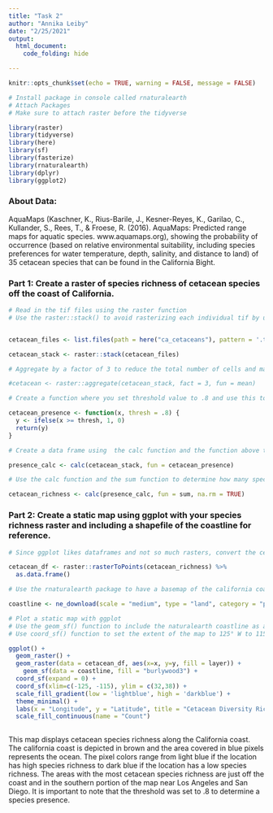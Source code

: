 ```yaml
---
title: "Task 2"
author: "Annika Leiby"
date: "2/25/2021"
output: 
  html_document:
    code_folding: hide

---
```


```r
knitr::opts_chunk$set(echo = TRUE, warning = FALSE, message = FALSE)
```


```r
# Install package in console called rnaturalearth
# Attach Packages 
# Make sure to attach raster before the tidyverse

library(raster) 
library(tidyverse)
library(here)
library(sf)
library(fasterize)
library(rnaturalearth)
library(dplyr)
library(ggplot2)
```


### About Data: 

AquaMaps (Kaschner, K., Rius-Barile, J., Kesner-Reyes, K., Garilao, C., Kullander, S., Rees, T., & Froese, R. (2016). AquaMaps: Predicted range maps for aquatic species. www.aquamaps.org), showing the probability of occurrence (based on relative environmental suitability, including species preferences for water temperature, depth, salinity, and distance to land) of 35 cetacean species that can be found in the California Bight. 

### Part 1: Create a raster of species richness of cetacean species off the coast of California. 

```r
# Read in the tif files using the raster function 
# Use the raster::stack() to avoid rasterizing each individual tif by using here function to point it to the ca_cetacean folder and using the pattern fucntion to indicate you want files with a ending of .tif


cetacean_files <- list.files(path = here("ca_cetaceans"), pattern = '.tif', full.names = TRUE)

cetacean_stack <- raster::stack(cetacean_files)

# Aggregate by a factor of 3 to reduce the total number of cells and make it run faster 

#cetacean <- raster::aggregate(cetacean_stack, fact = 3, fun = mean)
```


```r
# Create a function where you set threshold value to .8 and use this to reclassify each probability layer to a "presence" layer of either 0 not present or 1 present

cetacean_presence <- function(x, thresh = .8) {
  y <- ifelse(x >= thresh, 1, 0)
  return(y)
}

# Create a data frame using  the calc function and the function above to determine if the species is present or not at a given location

presence_calc <- calc(cetacean_stack, fun = cetacean_presence)
```


```r
# Use the calc function and the sum function to determine how many species are present in a given location or the cretacean species richness 

cetacean_richness <- calc(presence_calc, fun = sum, na.rm = TRUE)

```

### Part 2: Create a static map using ggplot with your species richness raster and including a shapefile of the coastline for reference. 

```r

# Since ggplot likes dataframes and not so much rasters, convert the cetacean_richness raster to a dataframe

cetacean_df <- raster::rasterToPoints(cetacean_richness) %>%
  as.data.frame()

# Use the rnaturalearth package to have a basemap of the california coast

coastline <- ne_download(scale = "medium", type = "land", category = "physical", returnclass = "sf")

# Plot a static map with ggplot 
# Use the geom_sf() function to include the naturalearth coastline as a reference point
# Use coord_sf() function to set the extent of the map to 125° W to 115°W and 32°N to 38°N since that is the geographic scope of the original cetacean raster.  

ggplot() +
  geom_raster() +
  geom_raster(data = cetacean_df, aes(x=x, y=y, fill = layer)) +
    geom_sf(data = coastline, fill = "burlywood3") +
  coord_sf(expand = 0) +
  coord_sf(xlim=c(-125, -115), ylim = c(32,38)) +
  scale_fill_gradient(low = 'lightblue', high = 'darkblue') +
  theme_minimal() +
  labs(x = "Longitude", y = "Latitude", title = "Cetacean Diversity Richness Along The California Coast") +
  scale_fill_continuous(name = "Count")
  

```

This map displays cetacean species richness along the California coast. The california coast is depicted in brown and the area covered in blue pixels represents the ocean. The pixel colors range from light blue if the location has high species richness to dark blue if the location has a low species richness. The areas with the most cetacean species richness are just off the coast and in the southern portion of the map near Los Angeles and San Diego. It is important to note that the threshold was set to .8 to determine a species presence. 